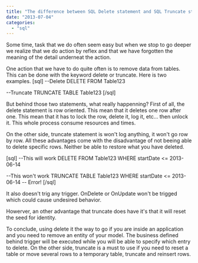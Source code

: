 ```yaml
---
title: "The difference between SQL Delete statement and SQL Truncate statement"
date: "2013-07-04"
categories: 
  - "sql"
---
```


Some time, task that we do often seem easy but when we stop to go deeper we realize that we do action by reflex and that we have forgotten the meaning of the detail underneat the action.

One action that we have to do quite often is to remove data from tables. This can be done with the keyword delete or truncate. Here is two examples. \[sql\] --Delete DELETE FROM Table123

\--Truncate TRUNCATE TABLE Table123 \[/sql\]

But behind those two statements, what really happenning? First of all, the delete statement is row oriented. This mean that it deletes one row after one. This mean that it has to lock the row, delete it, log it, etc... then unlock it. This whole process consume resources and times.

On the other side, truncate statement is won't log anything, it won't go row by row. All these advantages come with the disadvantage of not beeing able to delete specific rows. Neither be able to restore what you have deleted.

\[sql\] --This will work DELETE FROM Table123 WHERE startDate <= 2013-06-14

\--This won't work TRUNCATE TABLE Table123 WHERE startDate <= 2013-06-14 -- Error! \[/sql\]

It also doesn't trig any trigger. OnDelete or OnUpdate won't be trigged which could cause undesired behavior.

Howerver, an other advantage that truncate does have it's that it will reset the seed for identity.

To conclude, using delete it the way to go if you are inside an application and you need to remove an entity of your model. The business defined behind trigger will be executed while you will be able to specify which entry to delete. On the other side, truncate is a must to use if you need to reset a table or move several rows to a temporary table, truncate and reinsert rows.
